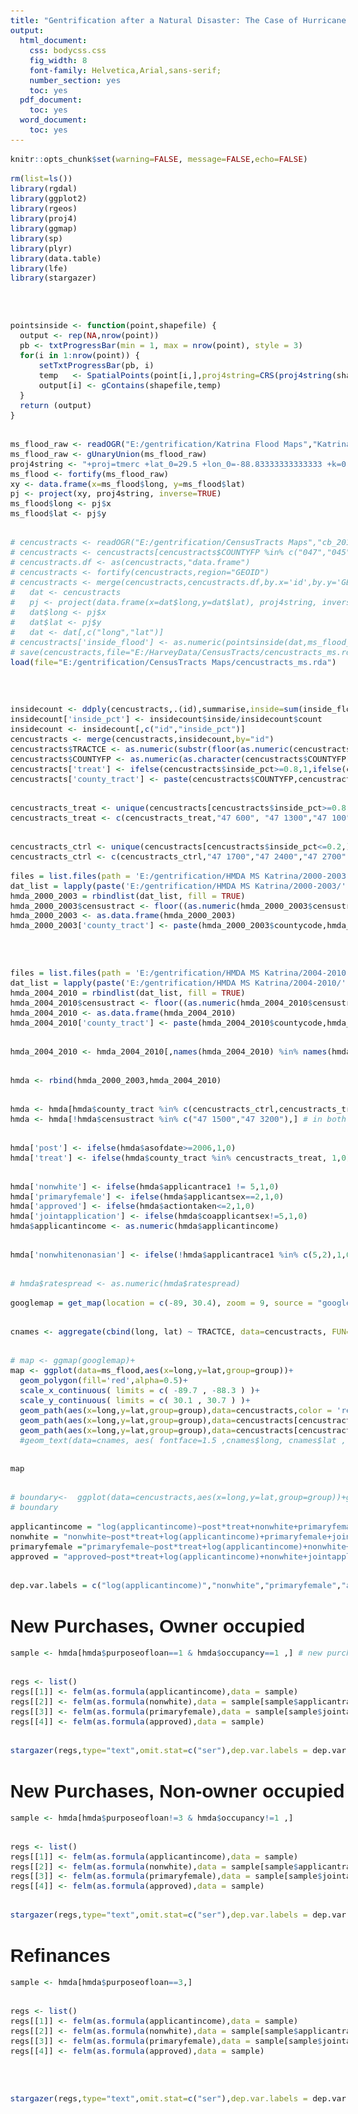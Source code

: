 ```yaml
---
title: "Gentrification after a Natural Disaster: The Case of Hurricane Katrina"
output: 
  html_document:
    css: bodycss.css
    fig_width: 8
    font-family: Helvetica,Arial,sans-serif;
    number_section: yes
    toc: yes
  pdf_document:
    toc: yes
  word_document:
    toc: yes
---
```


<style type="text/css">
body{ 
      font-size: 15px;
      font-family: Helvetica,Arial,sans-serif;
      line-height: 200%;
  }
  
.author {
 font-size: 15px;
 color: Black;
 font-style: normal;
 text-align: center;
}


.date { 
 font-size: 15px;
 color: Black;
 font-style: normal;
 text-align: center;
}

.title{
  text-align: center;
  font-size: 15px;
 color: Black;
 
}

.toc-ignore{
  text-align: center;
  font-size: 15px;
 color: Black;
}

.fluid-row{
  text-align: center;
  font-size: 15px;
 color: Black;
}

</style>

```r
knitr::opts_chunk$set(warning=FALSE, message=FALSE,echo=FALSE)
```


```r
rm(list=ls())
library(rgdal)
library(ggplot2)
library(rgeos)
library(proj4)
library(ggmap)
library(sp)
library(plyr)
library(data.table)
library(lfe)
library(stargazer)


pointsinside <- function(point,shapefile) {
  output <- rep(NA,nrow(point))
  pb <- txtProgressBar(min = 1, max = nrow(point), style = 3)
  for(i in 1:nrow(point)) {
      setTxtProgressBar(pb, i)
      temp   <- SpatialPoints(point[i,],proj4string=CRS(proj4string(shapefile)))
      output[i] <- gContains(shapefile,temp)
  }
  return (output)
}

ms_flood_raw <- readOGR("E:/gentrification/Katrina Flood Maps","Katrina_MS_SurgeInundationLimit")#  katrina_ms_abfe_contours
ms_flood_raw <- gUnaryUnion(ms_flood_raw)
proj4string <- "+proj=tmerc +lat_0=29.5 +lon_0=-88.83333333333333 +k=0.99995 +x_0=300000 +y_0=0 +datum=NAD83 +units=us-ft +no_defs +ellps=GRS80 +towgs84=0,0,0"
ms_flood <- fortify(ms_flood_raw)
xy <- data.frame(x=ms_flood$long, y=ms_flood$lat)
pj <- project(xy, proj4string, inverse=TRUE)
ms_flood$long <- pj$x
ms_flood$lat <- pj$y

# cencustracts <- readOGR("E:/gentrification/CensusTracts Maps","cb_2017_28_tract_500k") 
# cencustracts <- cencustracts[cencustracts$COUNTYFP %in% c("047","045","059"),]
# cencustracts.df <- as(cencustracts,"data.frame")
# cencustracts <- fortify(cencustracts,region="GEOID")
# cencustracts <- merge(cencustracts,cencustracts.df,by.x='id',by.y='GEOID')
#   dat <- cencustracts
#   pj <- project(data.frame(x=dat$long,y=dat$lat), proj4string, inverse=FALSE)
#   dat$long <- pj$x
#   dat$lat <- pj$y
#   dat <- dat[,c("long","lat")]
# cencustracts['inside_flood'] <- as.numeric(pointsinside(dat,ms_flood_raw))
# save(cencustracts,file="E:/HarveyData/CensusTracts/cencustracts_ms.rda")
load(file="E:/gentrification/CensusTracts Maps/cencustracts_ms.rda")


insidecount <- ddply(cencustracts,.(id),summarise,inside=sum(inside_flood),count=length(inside_flood))
insidecount['inside_pct'] <- insidecount$inside/insidecount$count
insidecount <- insidecount[,c("id","inside_pct")]
cencustracts <- merge(cencustracts,insidecount,by="id")
cencustracts$TRACTCE <- as.numeric(substr(floor(as.numeric(cencustracts$id)/100)*100,6,25))
cencustracts$COUNTYFP <- as.numeric(as.character(cencustracts$COUNTYFP))
cencustracts['treat'] <- ifelse(cencustracts$inside_pct>=0.8,1,ifelse(cencustracts$inside_pct<=0.2,-1,0))
cencustracts['county_tract'] <- paste(cencustracts$COUNTYFP,cencustracts$TRACTCE)

cencustracts_treat <- unique(cencustracts[cencustracts$inside_pct>=0.8,]$county_tract)
cencustracts_treat <- c(cencustracts_treat,"47 600", "47 1300","47 100","47 2800","59 40600","59 41000","47 3600")

cencustracts_ctrl <- unique(cencustracts[cencustracts$inside_pct<=0.2,]$county_tract) # [9800]    
cencustracts_ctrl <- c(cencustracts_ctrl,"47 1700","47 2400","47 2700","59 40800","59 40700","59 40400","47 3400" )

```


```r
files = list.files(path = 'E:/gentrification/HMDA MS Katrina/2000-2003', pattern = '^MS_045047059')
dat_list = lapply(paste('E:/gentrification/HMDA MS Katrina/2000-2003/',files,sep = ""), function (x) data.table(readRDS(x)))
hmda_2000_2003 = rbindlist(dat_list, fill = TRUE)
hmda_2000_2003$censustract <- floor((as.numeric(hmda_2000_2003$censustract)*100)/100)*100
hmda_2000_2003 <- as.data.frame(hmda_2000_2003)
hmda_2000_2003['county_tract'] <- paste(hmda_2000_2003$countycode,hmda_2000_2003$censustract)


files = list.files(path = 'E:/gentrification/HMDA MS Katrina/2004-2010', pattern = '^MS_045047059')
dat_list = lapply(paste('E:/gentrification/HMDA MS Katrina/2004-2010/',files,sep = ""), function (x) data.table(readRDS(x)))
hmda_2004_2010 = rbindlist(dat_list, fill = TRUE)
hmda_2004_2010$censustract <- floor((as.numeric(hmda_2004_2010$censustract)*100)/100)*100
hmda_2004_2010 <- as.data.frame(hmda_2004_2010)
hmda_2004_2010['county_tract'] <- paste(hmda_2004_2010$countycode,hmda_2004_2010$censustract)

hmda_2004_2010 <- hmda_2004_2010[,names(hmda_2004_2010) %in% names(hmda_2000_2003)]

hmda <- rbind(hmda_2000_2003,hmda_2004_2010)

hmda <- hmda[hmda$county_tract %in% c(cencustracts_ctrl,cencustracts_treat),]
hmda <- hmda[!hmda$censustract %in% c("47 1500","47 3200"),] # in both treatment and control

hmda['post'] <- ifelse(hmda$asofdate>=2006,1,0)
hmda['treat'] <- ifelse(hmda$county_tract %in% cencustracts_treat, 1,0)

hmda['nonwhite'] <- ifelse(hmda$applicantrace1 != 5,1,0)
hmda['primaryfemale'] <- ifelse(hmda$applicantsex==2,1,0)
hmda['approved'] <- ifelse(hmda$actiontaken<=2,1,0)
hmda['jointapplication'] <- ifelse(hmda$coapplicantsex!=5,1,0)
hmda$applicantincome <- as.numeric(hmda$applicantincome)

hmda['nonwhitenonasian'] <- ifelse(!hmda$applicantrace1 %in% c(5,2),1,0)

# hmda$ratespread <- as.numeric(hmda$ratespread)
```

```r
googlemap = get_map(location = c(-89, 30.4), zoom = 9, source = "google", maptype="terrain")

cnames <- aggregate(cbind(long, lat) ~ TRACTCE, data=cencustracts, FUN=median)

# map <- ggmap(googlemap)+
map <- ggplot(data=ms_flood,aes(x=long,y=lat,group=group))+
  geom_polygon(fill='red',alpha=0.5)+
  scale_x_continuous( limits = c( -89.7 , -88.3 ) )+
  scale_y_continuous( limits = c( 30.1 , 30.7 ) )+
  geom_path(aes(x=long,y=lat,group=group),data=cencustracts,color = 'red',size=0.3)+
  geom_path(aes(x=long,y=lat,group=group),data=cencustracts[cencustracts$treat==1,],color = 'blue',size=1)+
  geom_path(aes(x=long,y=lat,group=group),data=cencustracts[cencustracts$treat==-1,],color = 'gray40',size=1)#+
  #geom_text(data=cnames, aes( fontface=1.5 ,cnames$long, cnames$lat , label = cnames$TRACTCE,group=TRACTCE), color= "black"  )

map

# boundary<-  ggplot(data=cencustracts,aes(x=long,y=lat,group=group))+geom_path()+geom_text(data=cnames, aes( fontface=1 ,cnames$long, cnames$lat , label = cnames$TRACTCE,group=TRACTCE), color= "black",size=2 )  
# boundary
```


```r
applicantincome = "log(applicantincome)~post*treat+nonwhite+primaryfemale+jointapplication|asofdate+countycode|0|asofdate+county_tract"
nonwhite = "nonwhite~post*treat+log(applicantincome)+primaryfemale+jointapplication|asofdate+countycode|0|asofdate+county_tract"
primaryfemale ="primaryfemale~post*treat+log(applicantincome)+nonwhite+jointapplication|asofdate+countycode|0|asofdate+county_tract"
approved = "approved~post*treat+log(applicantincome)+nonwhite+jointapplication+primaryfemale|asofdate+countycode|0|asofdate+county_tract"

dep.var.labels = c("log(applicantincome)","nonwhite","primaryfemale","approved")
```


# New Purchases, Owner occupied
```r

sample <- hmda[hmda$purposeofloan==1 & hmda$occupancy==1 ,] # new purchases, owner occupied

regs <- list()
regs[[1]] <- felm(as.formula(applicantincome),data = sample)
regs[[2]] <- felm(as.formula(nonwhite),data = sample[sample$applicantrace1!=6,])
regs[[3]] <- felm(as.formula(primaryfemale),data = sample[sample$jointapplication==0,])
regs[[4]] <- felm(as.formula(approved),data = sample)

stargazer(regs,type="text",omit.stat=c("ser"),dep.var.labels = dep.var.labels)
```


# New Purchases, Non-owner occupied
```r

sample <- hmda[hmda$purposeofloan!=3 & hmda$occupancy!=1 ,] 

regs <- list()
regs[[1]] <- felm(as.formula(applicantincome),data = sample)
regs[[2]] <- felm(as.formula(nonwhite),data = sample[sample$applicantrace1!=6,])
regs[[3]] <- felm(as.formula(primaryfemale),data = sample[sample$jointapplication==0,])
regs[[4]] <- felm(as.formula(approved),data = sample)

stargazer(regs,type="text",omit.stat=c("ser"),dep.var.labels = dep.var.labels)
```


# Refinances
```r

sample <- hmda[hmda$purposeofloan==3,] 

regs <- list()
regs[[1]] <- felm(as.formula(applicantincome),data = sample)
regs[[2]] <- felm(as.formula(nonwhite),data = sample[sample$applicantrace1!=6,])
regs[[3]] <- felm(as.formula(primaryfemale),data = sample[sample$jointapplication==0,])
regs[[4]] <- felm(as.formula(approved),data = sample)


stargazer(regs,type="text",omit.stat=c("ser"),dep.var.labels = dep.var.labels)
```

